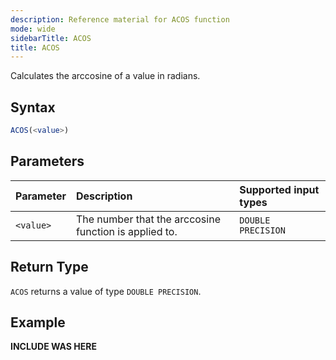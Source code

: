 ```yaml
---
description: Reference material for ACOS function
mode: wide
sidebarTitle: ACOS
title: ACOS
---
```



Calculates the arccosine of a value in radians.

## Syntax


```sql
ACOS(<value>)
```

## Parameters 


| Parameter | Description                                                                                                         | Supported input types |
| :--------- | :------------------------------------------------------------------------------------------------------------------- | :-------------------|
| `<value>`   | The number that the arccosine function is applied to. | `DOUBLE PRECISION` |

## Return Type
`ACOS` returns a value of type `DOUBLE PRECISION`.

## Example


**INCLUDE WAS HERE**

